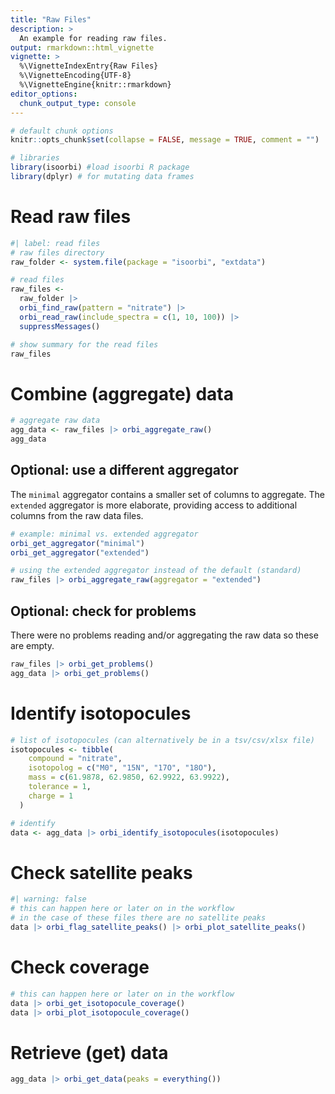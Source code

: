 ```yaml
---
title: "Raw Files"
description: >
  An example for reading raw files.
output: rmarkdown::html_vignette
vignette: >
  %\VignetteIndexEntry{Raw Files}
  %\VignetteEncoding{UTF-8}
  %\VignetteEngine{knitr::rmarkdown}
editor_options: 
  chunk_output_type: console
---
```


```r
# default chunk options
knitr::opts_chunk$set(collapse = FALSE, message = TRUE, comment = "")
```


```r
# libraries
library(isoorbi) #load isoorbi R package
library(dplyr) # for mutating data frames
```


# Read raw files

```r
#| label: read files
# raw files directory
raw_folder <- system.file(package = "isoorbi", "extdata")

# read files
raw_files <-
  raw_folder |> 
  orbi_find_raw(pattern = "nitrate") |> 
  orbi_read_raw(include_spectra = c(1, 10, 100)) |>
  suppressMessages()

# show summary for the read files
raw_files
```

# Combine (aggregate) data

```r
# aggregate raw data
agg_data <- raw_files |> orbi_aggregate_raw()
agg_data
```

## Optional: use a different aggregator

The `minimal` aggregator contains a smaller set of columns to aggregate. The `extended` aggregator is more elaborate, providing access to additional columns from the raw data files.

```r
# example: minimal vs. extended aggregator
orbi_get_aggregator("minimal")
orbi_get_aggregator("extended")

# using the extended aggregator instead of the default (standard)
raw_files |> orbi_aggregate_raw(aggregator = "extended")
```

## Optional: check for problems

There were no problems reading and/or aggregating the raw data so these are empty.

```r
raw_files |> orbi_get_problems()
agg_data |> orbi_get_problems()
```

# Identify isotopocules

```r
# list of isotopocules (can alternatively be in a tsv/csv/xlsx file)
isotopocules <- tibble(
    compound = "nitrate",
    isotopolog = c("M0", "15N", "17O", "18O"),
    mass = c(61.9878, 62.9850, 62.9922, 63.9922),
    tolerance = 1,
    charge = 1
  )

# identify
data <- agg_data |> orbi_identify_isotopocules(isotopocules)
```

# Check satellite peaks

```r
#| warning: false
# this can happen here or later on in the workflow
# in the case of these files there are no satellite peaks
data |> orbi_flag_satellite_peaks() |> orbi_plot_satellite_peaks()
```

# Check coverage

```r
# this can happen here or later on in the workflow
data |> orbi_get_isotopocule_coverage()
data |> orbi_plot_isotopocule_coverage()
```

# Retrieve (get) data

```r
agg_data |> orbi_get_data(peaks = everything())
```
